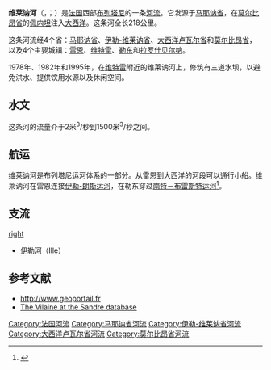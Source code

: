 {{noteTA
|G1=法国地名
|G2=单位
}}
{{Infobox river
| name              = 维莱讷河
| name_native       = Vilaine
| image             = La Vilaine à Rennes.JPG
| image_caption     = 流经[[雷恩|雷恩]]的维莱讷河
| source1_location  = [[瑞维涅|瑞维涅]]
| source1_coordinates= {{coord|48|13|46|N|01|03|11|W}}
| mouth_location    = [[大西洋|大西洋]]
| mouth_coordinates = {{coord|47|30|20|N|2|29|57|W|name=Atlantic Ocean-Vilaine|display=inline,title}}
| subdivision_type1 = 国家
| subdivision_name1 = {{FR}}
| length            = {{convert|218.1|km|abbr=on}}
| source1_elevation = {{convert|175|m|abbr=on}}
| discharge1_avg    = {{convert|80|m3/s|abbr=on}}
| basin_size        = {{convert|10,882|km2|abbr=on}}
}}
'''维莱讷河'''（{{lang-fr|Vilaine}}，{{IPA-fr|vilɛn|lang|Fr-Paris--Vilaine.ogg}}；{{lang-br|Gwilen}}）是[[法国|法国]]西部[[布列塔尼|布列塔尼]]的一条[[河流|河流]]。它发源于[[马耶讷省|马耶讷省]]，在[[莫尔比昂省|莫尔比昂省]]的[[佩内坦|佩内坦]]注入[[大西洋|大西洋]]。这条河全长218公里。

这条河流经4个省：[[马耶讷省|马耶讷省]]、[[伊勒-维莱讷省|伊勒-维莱讷省]]、[[大西洋卢瓦尔省|大西洋卢瓦尔省]]和[[莫尔比昂省|莫尔比昂省]]，以及4个主要城镇：[[雷恩|雷恩]]、[[维特雷|维特雷]]、[[勒东|勒东]]和[[拉罗什贝尔纳|拉罗什贝尔纳]]。

1978年、1982年和1995年，在[[维特雷|维特雷]]附近的维莱讷河上，修筑有三道水坝，以避免洪水、提供饮用水源以及休闲空间。

==水文==
这条河的流量介于2米<sup>3</sup>/秒到1500米<sup>3</sup>/秒之间。

==航运==

维莱讷河是布列塔尼运河体系的一部分。从雷恩到大西洋的河段可以通行小船。维莱讷河在雷恩连接[[伊勒-朗斯运河|伊勒-朗斯运河]]，在勒东穿过[[南特－布雷斯特运河|南特－布雷斯特运河]]<ref>{{Cite web |url=http://www.noordersoft.com/indexen.html |title=NoorderSoft Waterways Database |accessdate=2010-07-06 |archive-date=2005-11-09 |archive-url=https://web.archive.org/web/20051109123915/http://www.noordersoft.com/indexen.html |dead-url=no }}</ref>。

==支流==
[[image_:_Vilaine_River_Drainage_Basin_map-fr.svg|right]]
* [[伊勒河_(维莱讷河支流)|伊勒河]]（Ille）

==参考文献==
<references/>
{{Commonscat|Vilaine|维莱讷河}}

*http://www.geoportail.fr {{Wayback|url=http://www.geoportail.fr/ |date=20101215171356 }}
*[http://sandre.eaufrance.fr/app/chainage/courdo/htm/J---006-.php?cg=J---006- The Vilaine at the Sandre database]

{{Authority control}}
[[Category:法国河流|Category:法国河流]]
[[Category:马耶讷省河流|Category:马耶讷省河流]]
[[Category:伊勒-维莱讷省河流|Category:伊勒-维莱讷省河流]]
[[Category:大西洋卢瓦尔省河流|Category:大西洋卢瓦尔省河流]]
[[Category:莫尔比昂省河流|Category:莫尔比昂省河流]]